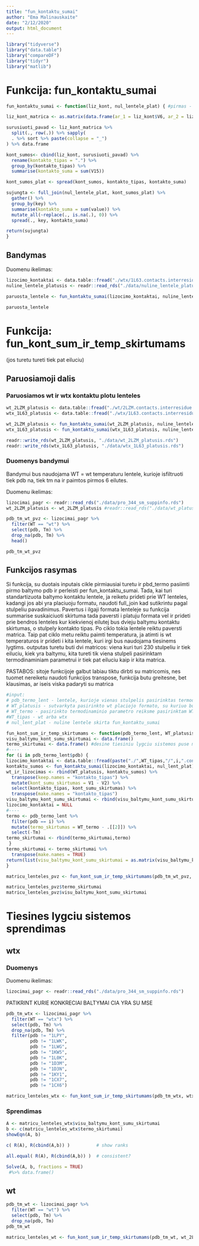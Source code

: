 ```yaml
---
title: "fun_kontaktu_sumai"
author: "Ema Malinauskaite"
date: "2/12/2020"
output: html_document
---
```


```r
library("tidyverse")
library("data.table")
library("compareDF")
library("tidyr")
library("matlib")
```

# Funkcija: fun_kontaktu_sumai

```r
fun_kontaktu_sumai <- function(liz_kont, nul_lentele_plat) { #pirmas - kontaktu lentele, antras - nuline lentele

liz_kont_matrica <- as.matrix(data.frame(ar_1 = liz_kont$V6, ar_2 = liz_kont$V13))

surusiuoti_pavad <- liz_kont_matrica %>% 
  split(., row(.)) %>% sapply(
  . %>% sort %>% paste(collapse = "_")
) %>% data.frame

kont_sumos<- cbind(liz_kont, surusiuoti_pavad) %>% 
  rename(kontakto_tipas = ".") %>% 
  group_by(kontakto_tipas) %>% 
  summarise(kontakto_suma = sum(V15)) 

kont_sumos_plat <- spread(kont_sumos, kontakto_tipas, kontakto_suma)

sujungta <- full_join(nul_lentele_plat, kont_sumos_plat) %>% 
  gather() %>% 
  group_by(key) %>% 
  summarise(kontakto_suma = sum(value)) %>% 
  mutate_all(~replace(., is.na(.), 0)) %>% 
  spread(., key, kontakto_suma)

return(sujungta)
}
```

## Bandymas 

Duomenu ikelimas:
```r
lizocimo_kontaktai <- data.table::fread("./wtx/1L63.contacts.interresidue.table")
nuline_lentele_platusis <- readr::read_rds("./data/nuline_lentele_platusis.rds")
```

```r
paruosta_lentele <- fun_kontaktu_sumai(lizocimo_kontaktai, nuline_lentele_platusis)

paruosta_lentele
```

# Funkcija: fun_kont_sum_ir_temp_skirtumams
(jos turetu tureti tiek pat eiluciu)

## Paruosiamoji dalis
### Paruosiamos wt ir wtx kontaktu plotu lenteles
```r
wt_2LZM_platusis <- data.table::fread("./wt/2LZM.contacts.interresidue.table")
wtx_1L63_platusis <- data.table::fread("./wtx/1L63.contacts.interresidue.table")

wt_2LZM_platusis <- fun_kontaktu_sumai(wt_2LZM_platusis, nuline_lentele_platusis)
wtx_1L63_platusis <- fun_kontaktu_sumai(wtx_1L63_platusis, nuline_lentele_platusis)

readr::write_rds(wt_2LZM_platusis, "./data/wt_2LZM_platusis.rds")
readr::write_rds(wtx_1L63_platusis, "./data/wtx_1L63_platusis.rds")
```

### Duomenys bandymui
Bandymui bus naudojama WT = wt temperaturu lentele, kurioje isfiltruoti tiek pdb na, tiek tm na ir paimtos pirmos 6 eilutes.

Duomenu ikelimas:
```r
lizocimai_pagr <- readr::read_rds("./data/pro_344_sm_suppinfo.rds")
wt_2LZM_platusis <- wt_2LZM_platusis #readr::read_rds("./data/wt_platusis.rds")
```

```r
pdb_tm_wt_pvz <- lizocimai_pagr %>% 
  filter(WT == "wt") %>% 
  select(pdb, Tm) %>% 
  drop_na(pdb, Tm) %>% 
  head()

pdb_tm_wt_pvz
```

## Funkcijos rasymas
Si funkcija, su duotais inputais cikle pirmiausiai turetu ir pbd_termo pasiimti pirmo baltymo pdb ir perleisti per fun_kontaktu_sumai. Tada, kai turi standartizuota baltymo kontaktu lentele, ja reiketu prideti prie WT lenteles, kadangi jos abi yra placiuoju formatu, naudoti full_join kad sutikrintu pagal stulpeliu pavadinimus. 
Pavertus i ilgaji formata lenteleje su funkcija summarise suskaiciuoti skirtuma tada paversti i platuju formata vel ir prideti prie bendros lenteles kur kiekvienoj eilutej bus dvieju baltymu kontaktu skirtumas, o stulpely kontakto tipas. Po ciklo tokia lentele reiktu paversti matrica. Taip pat ciklo metu reiktu paimti temperatura, ja atimti is wt temperaturos ir prideti i kita lentele, kuri irgi bus naudojama tiesinems lygtims. outputas turetu buti dvi matricos: viena kuri turi 230 stulpeliu ir tiek eiluciu, kiek yra baltymu, kita tureti tik viena stulpeli pasirinktam termodinaminiam parametrui ir tiek pat eiluciu kaip ir kita matrica.

PASTABOS:
sitoje funkcijoje galbut labiau tiktu dirbti su matricomis, nes tuomet nereiketu naudoti funkcijos transpose, funkcija butu greitesne, bet klausimas, ar iseis viska padaryti su matrica

```r
#input:
# pdb_termo_lent - lentele, kurioje vienas stulpelis pasirinktas termodinaminis parametras, kitas stulpelis pdb failo pavadinimas
# WT_platusis - sutvarkyta pasirinkto wt placiojo formato, su kuriuo bus lyginami kiti baltymai lentele su kontaktu plotu sumomis
# WT_termo - pasirinkto termodinaminio parametro reiksme pasirinktam WT tipui
#WT_tipas - wt arba wtx
# nul_lent_plat - nuline lentele skirta fun_kontaktu_sumai

fun_kont_sum_ir_temp_skirtumams <- function(pdb_termo_lent, WT_platusis, WT_termo, WT_tipas, nul_lent_plat) {
visu_baltymu_kont_sumu_skirtumai <- data.frame()
termo_skirtumai <- data.frame() #desine tiesiniu lygciu sistemos puse matricose
#----
for (i in pdb_termo_lent$pdb) {
lizocimo_kontaktai <- data.table::fread(paste("./",WT_tipas,"/",i,".contacts.interresidue.table", sep = ""))
kontaktu_sumos <- fun_kontaktu_sumai(lizocimo_kontaktai, nul_lent_plat)
wt_ir_lizocimas <- rbind(WT_platusis, kontaktu_sumos) %>%
  transpose(keep.names = "kontakto_tipas") %>% 
  mutate(kont_sumu_skirtumas = V1 - V2) %>% 
  select(kontakto_tipas, kont_sumu_skirtumas) %>% 
  transpose(make.names = "kontakto_tipas")
visu_baltymu_kont_sumu_skirtumai <- rbind(visu_baltymu_kont_sumu_skirtumai, wt_ir_lizocimas)
lizocimo_kontaktai = NULL
#----
termo <- pdb_termo_lent %>% 
  filter(pdb == i) %>% 
  mutate(termo_skirtumas = WT_termo - .[[2]]) %>% 
  select(-Tm) 
termo_skirtumai <- rbind(termo_skirtumai,termo) 
 }
termo_skirtumai <- termo_skirtumai %>%
  transpose(make.names = TRUE)
return(list(visu_baltymu_kont_sumu_skirtumai = as.matrix(visu_baltymu_kont_sumu_skirtumai),termo_skirtumai = as.matrix(termo_skirtumai)))
}
```

```r
matricu_lenteles_pvz <- fun_kont_sum_ir_temp_skirtumams(pdb_tm_wt_pvz, wt_2LZM_platusis, 67.2, "wt", nuline_lentele_platusis)
```

```r
matricu_lenteles_pvz$termo_skirtumai
matricu_lenteles_pvz$visu_baltymu_kont_sumu_skirtumai
```

# Tiesines lygciu sistemos sprendimas
## wtx
### Duomenys
Duomenu ikelimas:
```r
lizocimai_pagr <- readr::read_rds("./data/pro_344_sm_suppinfo.rds")
```


PATIKRINT KURIE KONKRECIAI BALTYMAI CIA YRA SU MSE
```r
pdb_tm_wtx <- lizocimai_pagr %>% 
  filter(WT == "wtx") %>% 
  select(pdb, Tm) %>% 
  drop_na(pdb, Tm) %>% 
  filter(pdb != "1LPY",
         pdb != "1LWK",
         pdb != "1LWG",
         pdb != "1KW5",
         pdb != "1L0K",
         pdb != "1D3M",
         pdb != "1D3N",
         pdb != "1KY1",
         pdb != "1CX7",
         pdb != "1CX6")
```

```r
matricu_lenteles_wtx <- fun_kont_sum_ir_temp_skirtumams(pdb_tm_wtx, wtx_1L63_platusis, 65.8, "wtx", nuline_lentele_platusis)
```

### Sprendimas
```r
A <- matricu_lenteles_wtx$visu_baltymu_kont_sumu_skirtumai
b <- c(matricu_lenteles_wtx$termo_skirtumai)
showEqn(A, b)
```

```r
c( R(A), R(cbind(A,b)) )          # show ranks
```

```r
all.equal( R(A), R(cbind(A,b)) )  # consistent?
```

```r
Solve(A, b, fractions = TRUE)
 #%>% data.frame()
```

## wt
```r
pdb_tm_wt <- lizocimai_pagr %>% 
  filter(WT == "wt") %>% 
  select(pdb, Tm) %>% 
  drop_na(pdb, Tm)
pdb_tm_wt
```

```r
matricu_lenteles_wt <- fun_kont_sum_ir_temp_skirtumams(pdb_tm_wt, wt_2LZM_platusis, 67.2, "wt", nuline_lentele_platusis)
```
